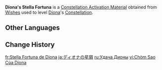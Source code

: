 {{Item Infobox
|id           = 001139
|image        = Item Stella Fortuna (4 Star).png
|type         = Constellation Activation Materials
|group        = Stella Fortuna
|quality      = 4
|description  = [[Diona]]'s Constellation Activation Material
|source1      = [[Wishes]]
}}
'''Diona's Stella Fortuna''' is a [[Constellation Activation Material]] obtained from [[Wishes]] used to level [[Diona]]'s [[Constellation]].

==Other Languages==
{{Other Languages|default_hidden=1
|en      = Diona's Stella Fortuna
|zhs     = 迪奥娜的命星
|zhs_rm  = Dí'àonà de Mìngxīng
|zht     = 迪奧娜的命星
|zht_rm  = Dí'àonà de Mìngxīng
|ja      = ディオナの星屑
|ja_rm   = Diona no Hoshikuzu
|ko      = 디오나<->의 운명<->의 별
|es      = Stella Fortuna de Diona
|fr      = Stella Fortuna de Diona
|ru      = Удача Дионы
|th      = ดวงดาวแห่งชีวิตของ Diona
|th_rm   = Duangdao haeng Chiwit khong Diona
|vi      = Chòm Sao Của Diona
|de      = Stella Fortuna von Diona
|id      = Diona's Stella Fortuna
|pt      = Stella Fortuna de Diona
|tr      = Diona'nın Yaşam Yıldızı
|it      = Stella Fortuna di Diona
}}

==Change History==
{{Change History|1.1}}

[[fr:Stella Fortuna de Diona]]
[[ja:ディオナの星屑]]
[[ru:Удача Дионы]]
[[vi:Chòm Sao Của Diona]]